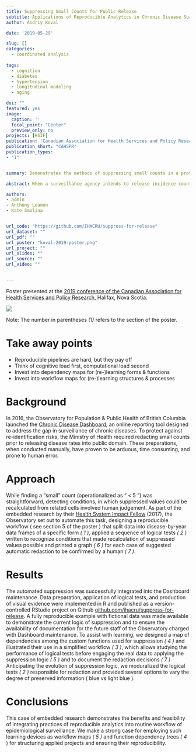 ```yaml
---
title: Suppressing Small Counts for Public Release
subtitle: Applications of Reproducible Analytics in Chronic Disease Surveillance
author: Andriy Koval

date: '2019-05-29'

slug: []
categories:
  - coordinated analysis
  
tags:
  - cognition
  - diabetes
  - hypertension
  - longitudinal modeling
  - aging

doi: ""
featured: yes
image: 
  caption: ''
  focal_point: "Center"
  preview_only: no
projects: [HSIF]
publication: 'Canadian Association for Health Services and Policy Research'
publication_short: "CAHSPR"
publication_types:
- "1"


summary: Demonstrates the methods of suppressing small counts in a provincial surveillance system in preparation of data for public release.

abstract: When a surveillance agency intends to release incidence counts of some health conditions (like in BC [Chronic Disease Dashboard](http://www.bccdc.ca/health-info/disease-system-statistics/chronic-disease-dashboard)), one must take precaution NOT to disclose values considered "too small", which may present a privacy/re-identification risk. Howeever, redacted values sometimes can be re-calculated from the context, so an analyst must detect these patterns and redact more values in order to remove the possiblity of re-calculation. To avoid manual redaction, which is prone to human error and lacks transparency, [BC Observatory for Population and Public Health](http://www.bccdc.ca/our-services/programs/bc-observatory-for-pop-public-health) has developed a suite of R functions to arrive at recommendation for redaction automatically, based on logical tests developed for standard data forms.

authors:
- admin
- Anthony Leamon
- Kate Smolina


url_code: "https://github.com/IHACRU/suppress-for-release"
url_dataset: ""
url_pdf: ""
url_poster: "koval-2019-poster.png"
url_project: ""
url_slides: ""
url_source: ""
url_video: ""


---
```


Poster presented at the [2019 conference of the Canadian Association for Health Services and Policy Research](https://www.cahspr.ca/en/conferences), Halifax, Nova Scotia. 


![](koval-2019-poster.png)

Note: The number in parentheses _(1)_ refers to the section of the poster.  

# Take away points

 -  Reproducible pipelines are hard, but they pay off
 -  Think of cognitive load first, computational load second
 -  Invest into dependency maps for (re-)learning forms & functions
 -  Invest into workflow maps for (re-)learning structures & processes

# Background  
      
In 2016, the Observatory for Population & Public Health of British Columbia launched the [Chronic Disease Dashboard](http://www.bccdc.ca/health-info/disease-system-statistics/chronic-disease-dashboard), an online reporting tool designed to address the gap in surveillance of chronic diseases. To protect against re-identification risks, the Ministry of Health required redacting small counts prior to releasing disease rates into public domain. These preparations, when conducted manually, have proven to be arduous, time consuming, and prone to human error. 

# Approach 

While finding a “small” count  (operationalized as “ < 5 ”) was straightforward, detecting conditions, in which suppressed values could be recalculated from related cells involved human judgement. As part of the embedded research by their [Health System Impact Fellow](http://www.cihr-irsc.gc.ca/e/50660.html) (2017), the Observatory set out to automate this task, designing a reproducible workflow ( see section 5 of the poster ) that split data into disease-by-year data frames of a specific form _( 1 )_,  applied a sequence of logical tests _( 2 )_ written to recognize conditions that made recalculation of suppressed values possible and printed a graph _( 6 )_ for each case of suggested automatic redaction to be confirmed by a human _( 7 )_. 

# Results 

The automated suppression was successfully integrated into the Dashboard maintenance. Data preparation, application of logical tests, and production of visual evidence were implemented in R and published as a version-controlled RStudio project on Github [github.com/ihacru/suppress-for-release](https://github.com/IHACRU/suppress-for-release).     A fully reproducible example with fictional data was made available to demonstrate the current logic of suppression and to ensure the availability of documentation for the future staff of the Observatory charged with Dashboard maintenance. To assist with learning, we designed a map of dependencies among the custom functions used for suppression _( 4 )_ and illustrated their use in a simplified workflow _( 3 )_, which allows studying the performance of logical tests before engaging the real data to applying the suppression logic _( 5 )_  and to document the redaction decisions _( 7 )_ Anticipating the evolution of suppression logic, we moduralized the logical tests _( 2 )_ responsible for redaction and provided several options to vary the degree of preserved information ( blue  vs light blue ). 

# Conclusions

This case of embedded research demonstrates the benefits and feasibility of integrating practices of reproducible analytics into routine workflow of epidemiological surveillance. We make a strong case for employing such learning devices as workflow maps _( 5 )_ and function dependency trees _( 4 _) for structuring applied projects and ensuring their reproducibility. 




